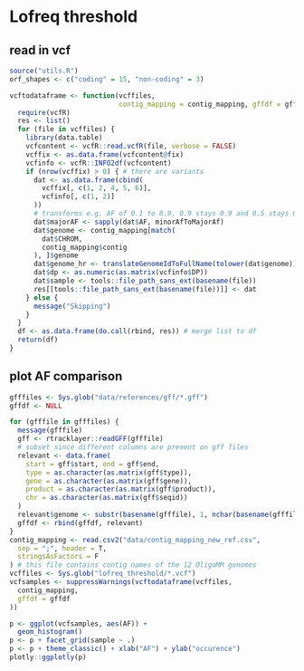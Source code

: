 # Lofreq threshold 

## read in vcf

```r
source("utils.R")
orf_shapes <- c("coding" = 15, "non-coding" = 3)

vcftodataframe <- function(vcffiles,
                           contig_mapping = contig_mapping, gffdf = gffdf) {
  require(vcfR)
  res <- list()
  for (file in vcffiles) {
    library(data.table)
    vcfcontent <- vcfR::read.vcfR(file, verbose = FALSE)
    vcffix <- as.data.frame(vcfcontent@fix)
    vcfinfo <- vcfR::INFO2df(vcfcontent)
    if (nrow(vcffix) > 0) { # there are variants
      dat <- as.data.frame(cbind(
        vcffix[, c(1, 2, 4, 5, 6)],
        vcfinfo[, c(1, 2)]
      ))
      # transforms e.g. AF of 0.1 to 0.9, 0.9 stays 0.9 and 0.5 stays 0.5
      dat$majorAF <- sapply(dat$AF, minorAfToMajorAf)
      dat$genome <- contig_mapping[match(
        dat$CHROM,
        contig_mapping$contig
      ), ]$genome
      dat$genome_hr <- translateGenomeIdToFullName(tolower(dat$genome))
      dat$dp <- as.numeric(as.matrix(vcfinfo$DP))
      dat$sample <- tools::file_path_sans_ext(basename(file))
      res[[tools::file_path_sans_ext(basename(file))]] <- dat
    } else {
      message("Skipping")
    }
  }
  df <- as.data.frame(do.call(rbind, res)) # merge list to df
  return(df)
}
```

## plot AF comparison

```r
gfffiles <- Sys.glob("data/references/gff/*.gff")
gffdf <- NULL

for (gfffile in gfffiles) {
  message(gfffile)
  gff <- rtracklayer::readGFF(gfffile)
  # subset since different columns are present on gff files
  relevant <- data.frame(
    start = gff$start, end = gff$end,
    type = as.character(as.matrix(gff$type)),
    gene = as.character(as.matrix(gff$gene)),
    product = as.character(as.matrix(gff$product)),
    chr = as.character(as.matrix(gff$seqid))
  )
  relevant$genome <- substr(basename(gfffile), 1, nchar(basename(gfffile)) - 4)
  gffdf <- rbind(gffdf, relevant)
}
contig_mapping <- read.csv2("data/contig_mapping_new_ref.csv",
  sep = ";", header = T,
  stringsAsFactors = F
) # this file contains contig names of the 12 OligoMM genomes
vcffiles <- Sys.glob("lofreq_threshold/*.vcf")
vcfsamples <- suppressWarnings(vcftodataframe(vcffiles,
  contig_mapping,
  gffdf = gffdf
))
```

```r
p <- ggplot(vcfsamples, aes(AF)) +
  geom_histogram()
p <- p + facet_grid(sample ~ .)
p <- p + theme_classic() + xlab("AF") + ylab("occurence")
plotly::ggplotly(p)
```